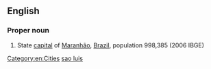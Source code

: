 ==English==

===Proper noun===
{{en-proper noun|head=[[São]] [[Luis]]}}

# State [[capital]] of [[Maranhão]], [[Brazil]], population 998,385 (2006 IBGE)

[[Category:en:Cities]]
[[Category:English terms spelled with Ã|sao luis]]